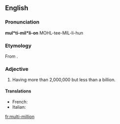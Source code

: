 ==English==

===Pronunciation===
'''mul*ti-mil*li-on'''
MOHL-tee-MIL-li-hun

===Etymology===
From {{prefix|multi|million}}.

===Adjective===
{{infl|en|adjective}}

# Having more than 2,000,000 but less than a billion.

====Translations====
{{trans-top}}
* French: {{t+|fr|multi-million}}
* Italian: {{t|it|multi-millione}}
{{trans-mid}}
{{trans-bottom}}

[[fr:multi-million]]
